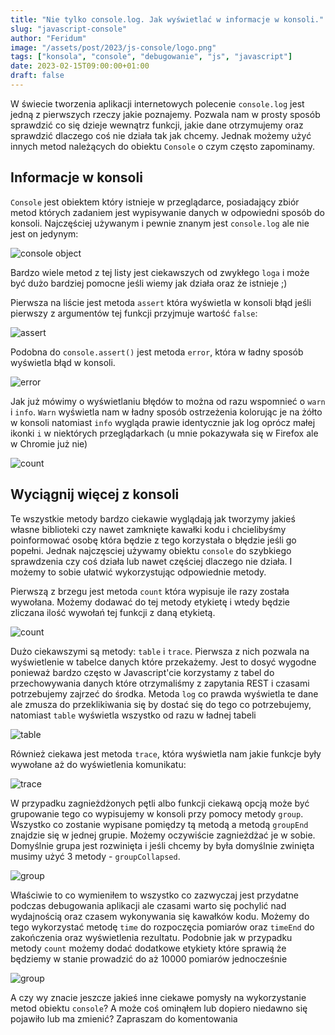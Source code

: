```yaml
---
title: "Nie tylko console.log. Jak wyświetlać w informacje w konsoli."
slug: "javascript-console"
author: "Feridum"
image: "/assets/post/2023/js-console/logo.png"
tags: ["konsola", "console", "debugowanie", "js", "javascript"]
date: 2023-02-15T09:00:00+01:00
draft: false
---
```


W świecie tworzenia aplikacji internetowych polecenie `console.log` jest jedną z pierwszych rzeczy jakie poznajemy. Pozwala nam w prosty sposób sprawdzić co się dzieje wewnątrz funkcji, jakie dane otrzymujemy oraz sprawdzić dlaczego coś nie działa tak jak chcemy. Jednak możemy użyć innych metod należących do obiektu `Console` o czym często zapominamy.

## Informacje w konsoli

`Console` jest obiektem który istnieje w przeglądarce, posiadający zbiór metod których zadaniem jest wypisywanie danych w odpowiedni sposób do konsoli. Najczęściej używanym i pewnie znanym jest `console.log` ale nie jest on jedynym: 

![console object](/assets/post/2023/js-console/console.png)

Bardzo wiele metod z tej listy jest ciekawszych od zwykłego `loga` i może być dużo bardziej pomocne jeśli wiemy jak działa oraz że istnieje ;) 

Pierwsza na liście jest metoda `assert` która wyświetla w konsoli błąd jeśli pierwszy z argumentów tej funkcji przyjmuje wartość `false`:

![assert](/assets/post/2023/js-console/assert.png)

Podobna do  `console.assert()` jest metoda `error`, która w ładny sposób wyświetla błąd w konsoli. 

![error](/assets/post/2023/js-console/error.png)

Jak już mówimy o wyświetlaniu błędów to można od razu wspomnieć o `warn` i `info`.  `Warn` wyświetla nam w ładny sposób ostrzeżenia kolorując je na żółto w konsoli natomiast `info` wygląda prawie identycznie jak log oprócz małej ikonki `i` w niektórych przeglądarkach (u mnie pokazywała się w Firefox ale w Chromie już nie)

![count](/assets/post/2023/js-console/warn_info.png)

## Wyciągnij więcej z konsoli

Te wszystkie metody bardzo ciekawie wyglądają jak tworzymy jakieś własne biblioteki czy nawet zamknięte kawałki kodu i chcielibyśmy poinformować osobę która będzie z tego korzystała o błędzie jeśli go popełni. Jednak najczęsciej używamy obiektu `console` do szybkiego sprawdzenia czy  coś działa lub nawet częściej dlaczego nie działa. I możemy to sobie ułatwić wykorzystując odpowiednie metody.

Pierwszą z brzegu jest metoda `count` która wypisuje ile razy została wywołana. Możemy dodawać do tej metody etykietę i wtedy będzie zliczana ilość wywołań tej funkcji z daną etykietą. 

![count](/assets/post/2023/js-console/count.png)

Dużo ciekawszymi są metody: `table` i `trace`. Pierwsza z nich pozwala na wyświetlenie w tabelce danych które przekażemy. Jest to dosyć wygodne ponieważ bardzo często w Javascript'cie korzystamy z tabel do przechowywania danych które otrzymaliśmy z zapytania REST i czasami potrzebujemy zajrzeć do środka. Metoda `log` co prawda wyświetla te dane ale zmusza do przeklikiwania się by dostać się do tego co potrzebujemy, natomiast `table` wyświetla wszystko od razu w ładnej tabeli

![table](/assets/post/2023/js-console/table.png)

Również ciekawa jest metoda `trace`, która wyświetla nam jakie funkcje były wywołane aż do wyświetlenia komunikatu:

![trace](/assets/post/2023/js-console/trace.png)

W przypadku zagnieżdżonych pętli albo funkcji ciekawą opcją może być grupowanie tego co wypisujemy w konsoli przy pomocy metody `group`. Wszystko co zostanie wypisane pomiędzy tą metodą a metodą `groupEnd` znajdzie się w jednej grupie. Możemy oczywiście zagnieżdżać je w sobie. Domyślnie grupa jest rozwinięta i jeśli chcemy by była domyślnie zwinięta musimy użyć 3 metody - `groupCollapsed`.

![group](/assets/post/2023/js-console/group.png)


Właściwie to co wymieniłem to wszystko co zazwyczaj jest przydatne podczas debugowania aplikacji ale czasami warto się pochylić nad wydajnością oraz czasem wykonywania się kawałków kodu. Możemy do tego wykorzystać metodę `time` do rozpoczęcia pomiarów oraz `timeEnd` do zakończenia oraz wyświetlenia rezultatu. Podobnie jak w przypadku metody `count` możemy dodać dodatkowe etykiety które sprawią że będziemy  w stanie prowadzić do aż 10000 pomiarów jednocześnie

![group](/assets/post/2023/js-console/time.gif)

A czy wy znacie jeszcze jakieś inne ciekawe pomysły na wykorzystanie metod obiektu `console`? A może coś ominąłem lub dopiero niedawno się pojawiło lub ma zmienić? Zapraszam do komentowania 

<iframe data-tally-src="https://tally.so/embed/wbqV5g?alignLeft=1&hideTitle=1&dynamicHeight=1" loading="lazy" width="100%" height="331" frameborder="0" marginheight="0" marginwidth="0" title="Conosole Quiz"></iframe>